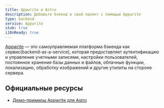 ```yaml
---
title: Appwrite и Astro
description: Добавьте бэкенд в свой проект с помощью Appwrite
type: backend
service: Appwrite
stub: true
i18nReady: true
---
```


[Appwrite](https://appwrite.io/) — это самоуправляемая платформа бэкенда как сервис(backend-as-a-service), которая предоставляет аутентификацию и управление учетными записями, настройки пользователей, постоянное хранение базы данных и файлов, облачные функции, локализацию, обработку изображений и другие утилиты на стороне сервера.

## Официальные ресурсы
- [Демо-примеры Appwrite для Astro](https://github.com/appwrite/demos-for-astro)
